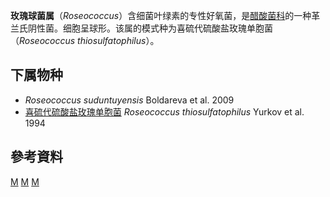 {{Automatic taxobox
| taxon = Roseococcus
| authority = Yurkov, Stackebrandt and Holmes, 1994
| type_species = ''Roseococcus thiosulfatophilus''
| type_species_authority = Yurkov, Stackebrandt and Holmes, 1994
}}
'''玫瑰球菌属'''（''Roseococcus''）含细菌叶绿素的专性好氧菌，是[[醋酸菌科|醋酸菌科]]的一种革兰氏阴性菌。细胞呈球形。该属的模式种为喜硫代硫酸盐玫瑰单胞菌（''Roseococcus thiosulfatophilus''）。

==下属物种==
* ''Roseococcus suduntuyensis'' Boldareva et al. 2009
* [[喜硫代硫酸盐玫瑰单胞菌|喜硫代硫酸盐玫瑰单胞菌]] ''Roseococcus thiosulfatophilus'' Yurkov et al. 1994

==參考資料==
{{Reflist}}

{{Taxonbar}}
[[Category:1994年描述的分类群|M]]
[[Category:革兰氏阴性菌|M]]
[[Category:醋酸菌科|M]]